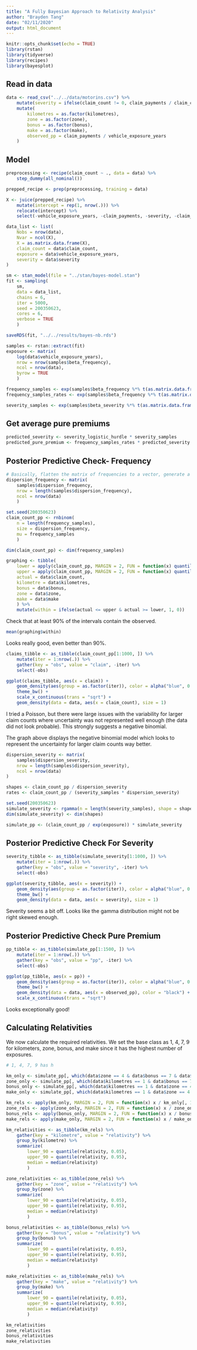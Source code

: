```yaml
---
title: "A Fully Bayesian Approach to Relativity Analysis"
author: "Brayden Tang"
date: "02/11/2020"
output: html_document
---
```


```r
knitr::opts_chunk$set(echo = TRUE)
library(rstan)
library(tidyverse)
library(recipes)
library(bayesplot)
```

## Read in data

```r

data <- read_csv("../../data/motorins.csv") %>%
	mutate(severity = ifelse(claim_count != 0, claim_payments / claim_count, 0)) %>%
	mutate(
		kilometres = as.factor(kilometres),
		zone = as.factor(zone),
		bonus = as.factor(bonus),
		make = as.factor(make),
		observed_pp = claim_payments / vehicle_exposure_years
	)


```

## Model

```r

preprocessing <- recipe(claim_count ~ ., data = data) %>%
	step_dummy(all_nominal())

prepped_recipe <- prep(preprocessing, training = data)

X <- juice(prepped_recipe) %>%
	mutate(intercept = rep(1, nrow(.))) %>%
	relocate(intercept) %>%
	select(-vehicle_exposure_years, -claim_payments, -severity, -claim_count, -observed_pp) 

data_list <- list(
	Nobs = nrow(data),
	Nvar = ncol(X),
	X = as.matrix.data.frame(X),
	claim_count = data$claim_count,
	exposure = data$vehicle_exposure_years,
	severity = data$severity
)

```

```r

sm <- stan_model(file = "../stan/bayes-model.stan")
fit <- sampling(
	sm,
	data = data_list,
	chains = 6,
	iter = 5000,
	seed = 200350623,
	cores = 6,
	verbose = TRUE
	)

saveRDS(fit, "../../results/bayes-nb.rds")

```
```r

samples <- rstan::extract(fit)
exposure <- matrix(
	log(data$vehicle_exposure_years),
	nrow = nrow(samples$beta_frequency),
	ncol = nrow(data),
	byrow = TRUE
	)

frequency_samples <- exp(samples$beta_frequency %*% t(as.matrix.data.frame(X)) + exposure)
frequency_samples_rates <- exp(samples$beta_frequency %*% t(as.matrix.data.frame(X)))

severity_samples <- exp(samples$beta_severity %*% t(as.matrix.data.frame(X)))
```

## Get average pure premiums

```r

predicted_severity <- severity_logistic_hurdle * severity_samples
predicted_pure_premium <- frequency_samples_rates * predicted_severity
```

## Posterior Predictive Check- Frequency

```r

# Basically, flatten the matrix of frequencies to a vector, generate a vector of length equal to this vector using each of these frequencies, then convert back
dispersion_frequency <- matrix(
	samples$dispersion_frequency,
	nrow = length(samples$dispersion_frequency),
	ncol = nrow(data)
	)

set.seed(200350623)
claim_count_pp <- rnbinom(
	n = length(frequency_samples),
	size = dispersion_frequency,
	mu = frequency_samples
	)

dim(claim_count_pp) <- dim(frequency_samples)

graphing <- tibble(
	lower = apply(claim_count_pp, MARGIN = 2, FUN = function(x) quantile(x, 0.05)),
	upper = apply(claim_count_pp, MARGIN = 2, FUN = function(x) quantile(x, 0.95)),
	actual = data$claim_count,
	kilometre = data$kilometres,
	bonus = data$bonus,
	zone = data$zone,
	make = data$make
	) %>%
	mutate(within = ifelse(actual <= upper & actual >= lower, 1, 0))

```

Check that at least 90% of the intervals contain the observed. 

```r
mean(graphing$within)
```
Looks really good, even better than 90%.

```r

claims_tibble <- as_tibble(claim_count_pp[1:1000, ]) %>%
	mutate(iter = 1:nrow(.)) %>%
	gather(key = "obs", value = "claim", -iter) %>%
	select(-obs)

ggplot(claims_tibble, aes(x = claim)) +
	geom_density(aes(group = as.factor(iter)), color = alpha("blue", 0.01)) +
	theme_bw() +
	scale_x_continuous(trans = "sqrt") +
	geom_density(data = data, aes(x = claim_count), size = 1)

```
I tried a Poisson, but there were large issues with the variability for larger claim counts where uncertainty was not represented well enough (the data did not look probable). This strongly suggests a negative binomial.

The graph above displays the negative binomial model which looks to represent the uncertainty for larger claim counts way better.

```r

dispersion_severity <- matrix(
	samples$dispersion_severity,
	nrow = length(samples$dispersion_severity),
	ncol = nrow(data)
)

shapes <- claim_count_pp / dispersion_severity
rates <- claim_count_pp / (severity_samples * dispersion_severity)

set.seed(200350623)
simulate_severity <- rgamma(n = length(severity_samples), shape = shapes, rate = rates)
dim(simulate_severity) <- dim(shapes)

simulate_pp <- (claim_count_pp / exp(exposure)) * simulate_severity

```

## Posterior Predictive Check For Severity

```r

severity_tibble <- as_tibble(simulate_severity[1:1000, ]) %>%
	mutate(iter = 1:nrow(.)) %>%
	gather(key = "obs", value = "severity", -iter) %>%
	select(-obs)

ggplot(severity_tibble, aes(x = severity)) +
	geom_density(aes(group = as.factor(iter)), color = alpha("blue", 0.01)) +
	theme_bw() +
	geom_density(data = data, aes(x = severity), size = 1)

```
Severity seems a bit off. Looks like the gamma distribution might not be right skewed enough.

## Posterior Predictive Check Pure Premium 
```r

pp_tibble <- as_tibble(simulate_pp[1:1500, ]) %>%
	mutate(iter = 1:nrow(.)) %>%
	gather(key = "obs", value = "pp", -iter) %>%
	select(-obs)

ggplot(pp_tibble, aes(x = pp)) +
	geom_density(aes(group = as.factor(iter)), color = alpha("blue", 0.01)) +
	theme_bw() +
	geom_density(data = data, aes(x = observed_pp), color = "black") +
	scale_x_continuous(trans = "sqrt")

```
Looks exceptionally good!

## Calculating Relativities

We now calculate the required relativities. We set the base class as 1, 4, 7, 9 for kilometers, zone, bonus, and make since it has the highest number of exposures.

```r

# 1, 4, 7, 9 has h

km_only <- simulate_pp[, which(data$zone == 4 & data$bonus == 7 & data$make == 9)]
zone_only <- simulate_pp[, which(data$kilometres == 1 & data$bonus == 7 & data$make == 9)]
bonus_only <- simulate_pp[, which(data$kilometres == 1 & data$zone == 4 & data$make == 9)]
make_only <- simulate_pp[, which(data$kilometres == 1 & data$zone == 4 & data$bonus == 7)]

km_rels <- apply(km_only, MARGIN = 2, FUN = function(x) x / km_only[, 1])
zone_rels <- apply(zone_only, MARGIN = 2, FUN = function(x) x / zone_only[, 4])
bonus_rels <- apply(bonus_only, MARGIN = 2, FUN = function(x) x / bonus_only[, 7])
make_rels <- apply(make_only, MARGIN = 2, FUN = function(x) x / make_only[, 9])
```

```r

km_relativities <- as_tibble(km_rels) %>%
	gather(key = "kilometre", value = "relativity") %>%
	group_by(kilometre) %>%
	summarize(
		lower_90 = quantile(relativity, 0.05),
		upper_90 = quantile(relativity, 0.95),
		median = median(relativity)
		)

zone_relativities <- as_tibble(zone_rels) %>%
	gather(key = "zone", value = "relativity") %>%
	group_by(zone) %>%
	summarize(
		lower_90 = quantile(relativity, 0.05),
		upper_90 = quantile(relativity, 0.95),
		median = median(relativity)
		)

bonus_relativities <- as_tibble(bonus_rels) %>%
	gather(key = "bonus", value = "relativity") %>%
	group_by(bonus) %>%
	summarize(
		lower_90 = quantile(relativity, 0.05),
		upper_90 = quantile(relativity, 0.95),
		median = median(relativity)
		)

make_relativities <- as_tibble(make_rels) %>%
	gather(key = "make", value = "relativity") %>%
	group_by(make) %>%
	summarize(
		lower_90 = quantile(relativity, 0.05),
		upper_90 = quantile(relativity, 0.95),
		median = median(relativity)
		)

km_relativities
zone_relativities
bonus_relativities
make_relativities

```

